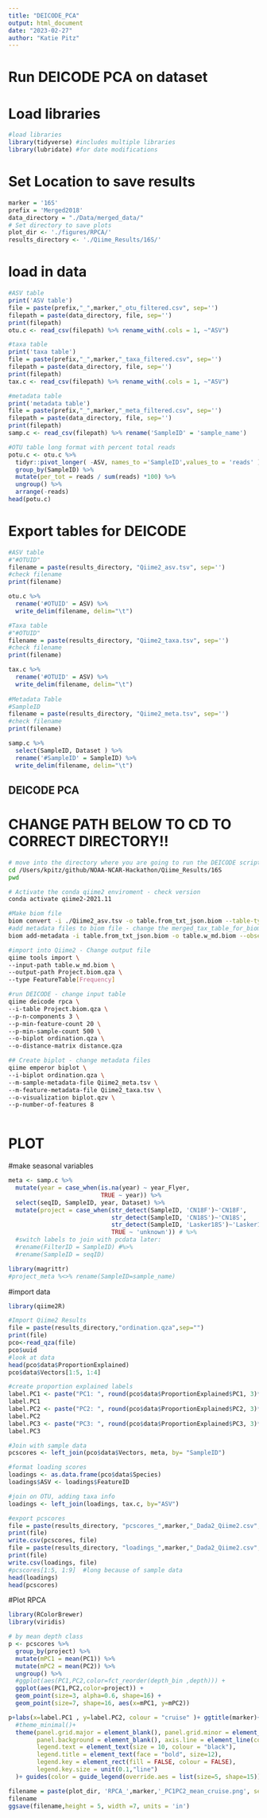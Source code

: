 ```yaml
---
title: "DEICODE_PCA"
output: html_document
date: "2023-02-27"
author: "Katie Pitz"
---
```


# Run DEICODE PCA on dataset

# Load libraries
```r
#load libraries
library(tidyverse) #includes multiple libraries
library(lubridate) #for date modifications

```

# Set Location to save results
```r
marker = '16S'
prefix = 'Merged2018'
data_directory = "./Data/merged_data/"
# Set directory to save plots
plot_dir <- './figures/RPCA/'
results_directory <- './Qiime_Results/16S/'
```

# load in data
```r
#ASV table
print('ASV table')
file = paste(prefix,"_",marker,"_otu_filtered.csv", sep='')
filepath = paste(data_directory, file, sep='')
print(filepath)
otu.c <- read_csv(filepath) %>% rename_with(.cols = 1, ~"ASV")

#taxa table
print('taxa table')
file = paste(prefix,"_",marker,"_taxa_filtered.csv", sep='')
filepath = paste(data_directory, file, sep='')
print(filepath)
tax.c <- read_csv(filepath) %>% rename_with(.cols = 1, ~"ASV")

#metadata table
print('metadata table')
file = paste(prefix,"_",marker,"_meta_filtered.csv", sep='')
filepath = paste(data_directory, file, sep='')
print(filepath)
samp.c <- read_csv(filepath) %>% rename('SampleID' = 'sample_name')

#OTU table long format with percent total reads
potu.c <- otu.c %>%
  tidyr::pivot_longer( -ASV, names_to ='SampleID',values_to = 'reads' ) %>%
  group_by(SampleID) %>%
  mutate(per_tot = reads / sum(reads) *100) %>%
  ungroup() %>%
  arrange(-reads)
head(potu.c)
```
# Export tables for DEICODE
```r
#ASV table
#"#OTUID"
filename = paste(results_directory, "Qiime2_asv.tsv", sep='')
#check filename
print(filename)

otu.c %>%
  rename('#OTUID' = ASV) %>%
  write_delim(filename, delim="\t")

#Taxa table
#"#OTUID"
filename = paste(results_directory, "Qiime2_taxa.tsv", sep='')
#check filename
print(filename)

tax.c %>%
  rename('#OTUID' = ASV) %>%
  write_delim(filename, delim="\t")
  
#Metadata Table
#SampleID
filename = paste(results_directory, "Qiime2_meta.tsv", sep='')
#check filename
print(filename)

samp.c %>%
  select(SampleID, Dataset ) %>%
  rename('#SampleID' = SampleID) %>%
  write_delim(filename, delim="\t")

```

## DEICODE PCA

# CHANGE PATH BELOW TO CD TO CORRECT DIRECTORY!!

```bash
# move into the directory where you are going to run the DEICODE script
cd /Users/kpitz/github/NOAA-NCAR-Hackathon/Qiime_Results/16S
pwd

# Activate the conda qiime2 enviroment - check version
conda activate qiime2-2021.11

#Make biom file
biom convert -i ./Qiime2_asv.tsv -o table.from_txt_json.biom --table-type="OTU table" --to-json
#add metadata files to biom file - change the merged_tax_table_for_biomm.txt and _merged_for_biom.txt files
biom add-metadata -i table.from_txt_json.biom -o table.w_md.biom --observation-metadata-fp Qiime2_taxa.tsv --sample-metadata-fp Qiime2_meta.tsv

#import into Qiime2 - Change output file
qiime tools import \
--input-path table.w_md.biom \
--output-path Project.biom.qza \
--type FeatureTable[Frequency]

#run DEICODE - change input table
qiime deicode rpca \
--i-table Project.biom.qza \
--p-n-components 3 \
--p-min-feature-count 20 \
--p-min-sample-count 500 \
--o-biplot ordination.qza \
--o-distance-matrix distance.qza

## Create biplot - change metadata files
qiime emperor biplot \
--i-biplot ordination.qza \
--m-sample-metadata-file Qiime2_meta.tsv \
--m-feature-metadata-file Qiime2_taxa.tsv \
--o-visualization biplot.qzv \
--p-number-of-features 8



```



# PLOT


#make seasonal variables
```r
meta <- samp.c %>%
  mutate(year = case_when(is.na(year) ~ year_Flyer,
                          TRUE ~ year)) %>%
  select(seqID, SampleID, year, Dataset) %>%
  mutate(project = case_when(str_detect(SampleID, 'CN18F')~'CN18F',
                             str_detect(SampleID, 'CN18S')~'CN18S',
                             str_detect(SampleID, 'Lasker18S')~'Lasker18S',
                             TRUE ~ 'unknown')) # %>%
  #switch labels to join with pcdata later:
  #rename(FilterID = SampleID) #%>%
  #rename(SampleID = seqID)

```

```r
library(magrittr)
#project_meta %<>% rename(SampleID=sample_name)
```

#import data
```r
library(qiime2R)

#Import Qiime2 Results
file = paste(results_directory,"ordination.qza",sep="")
print(file)
pco<-read_qza(file)
pco$uuid
#look at data
head(pco$data$ProportionExplained)
pco$data$Vectors[1:5, 1:4]

#create proportion explained labels
label.PC1 <- paste("PC1: ", round(pco$data$ProportionExplained$PC1, 3)*100,"%")
label.PC1
label.PC2 <- paste("PC2: ", round(pco$data$ProportionExplained$PC2, 3)*100,"%")
label.PC2
label.PC3 <- paste("PC3: ", round(pco$data$ProportionExplained$PC3, 3)*100,"%")
label.PC3

#Join with sample data
pcscores <- left_join(pco$data$Vectors, meta, by= "SampleID")

#format loading scores
loadings <- as.data.frame(pco$data$Species)
loadings$ASV <- loadings$FeatureID

#join on OTU, adding taxa info
loadings <- left_join(loadings, tax.c, by="ASV")

#export pcscores
file = paste(results_directory, "pcscores_",marker,"_Dada2_Qiime2.csv",sep="")
print(file)
write.csv(pcscores, file)
file = paste(results_directory, "loadings_",marker,"_Dada2_Qiime2.csv",sep="")
print(file)
write.csv(loadings, file)
#pcscores[1:5, 1:9]  #long because of sample data
head(loadings)
head(pcscores)
```

#Plot RPCA

```r
library(RColorBrewer)
library(viridis)

# by mean depth class
p <- pcscores %>%
  group_by(project) %>%
  mutate(mPC1 = mean(PC1)) %>%
  mutate(mPC2 = mean(PC2)) %>%
  ungroup() %>%
  #ggplot(aes(PC1,PC2,color=fct_reorder(depth_bin ,depth))) +
  ggplot(aes(PC1,PC2,color=project)) +
  geom_point(size=3, alpha=0.6, shape=16) +
  geom_point(size=7, shape=16, aes(x=mPC1, y=mPC2))

p+labs(x=label.PC1 , y=label.PC2, colour = "cruise" )+ ggtitle(marker)+
  #theme_minimal()+
  theme(panel.grid.major = element_blank(), panel.grid.minor = element_blank(),
        panel.background = element_blank(), axis.line = element_line(colour = "black"),
        legend.text = element_text(size = 10, colour = "black"),
        legend.title = element_text(face = "bold", size=12),
        legend.key = element_rect(fill = FALSE, colour = FALSE),
        legend.key.size = unit(0.1,"line")
  )+ guides(color = guide_legend(override.aes = list(size=5, shape=15)))

filename = paste(plot_dir, 'RPCA_',marker,'_PC1PC2_mean_cruise.png', sep='')
filename
ggsave(filename,height = 5, width =7, units = 'in')

```

